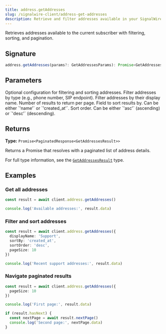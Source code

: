 ```yaml
---
title: address.getAddresses
slug: /signalwire-client/address-get-addresses
description: Retrieve and filter addresses available in your SignalWire space with pagination and sorting options.
---
```



Retrieves addresses available to the current subscriber with filtering, sorting, and pagination.

## Signature

```typescript
address.getAddresses(params?: GetAddressesParams): Promise<GetAddressesResult>
```

## Parameters

<APIField name="params" type="GetAddressesParams">
  Optional configuration for filtering and sorting addresses.
</APIField>

<APIField name="params.type" type="string">
  Filter addresses by type (e.g., phone number, SIP endpoint).
</APIField>

<APIField name="params.displayName" type="string">
  Filter addresses by their display name.
</APIField>

<APIField name="params.pageSize" type="number">
  Number of results to return per page.
</APIField>

<APIField name="params.sortBy" type="'name' | 'created_at'">
  Field to sort results by. Can be either `'name'` or `'created_at'`.
</APIField>

<APIField name="params.sortOrder" type="'asc' | 'desc'">
  Sort order. Can be either `'asc'` (ascending) or `'desc'` (descending).
</APIField>

## Returns

**Type:** `Promise<PaginatedResponse<GetAddressesResult>>`

Returns a Promise that resolves with a paginated list of address details. 

For full type information, see the [`GetAddressesResult`](../../Types/index.mdx#getaddressesresult) type.

## Examples

### Get all addresses

```typescript
const result = await client.address.getAddresses()

console.log('Available addresses:', result.data)
```

### Filter and sort addresses

```typescript
const result = await client.address.getAddresses({
  displayName: 'Support',
  sortBy: 'created_at',
  sortOrder: 'desc',
  pageSize: 10
})

console.log('Recent support addresses:', result.data)
```

### Navigate paginated results

```typescript
const result = await client.address.getAddresses({
  pageSize: 10
})

console.log('First page:', result.data)

if (result.hasNext) {
  const nextPage = await result.nextPage()
  console.log('Second page:', nextPage.data)
}
```
